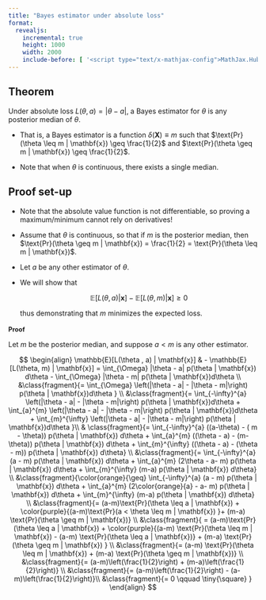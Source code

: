 ```yaml
---
title: "Bayes estimator under absolute loss"
format: 
  revealjs:
    incremental: true 
    height: 1000
    width: 2000
    include-before: [ '<script type="text/x-mathjax-config">MathJax.Hub.Config({tex2jax: {enableAssistiveMml: false}});</script>']
---
```


## Theorem

Under absolute loss $L(\theta, a) = |\theta - a|$, a Bayes estimator for $\theta$ is any posterior median of $\theta$.

-   That is, a Bayes estimator is a function $\delta(\mathbf{X}) \equiv m$ such that $\text{Pr}(\theta \leq m | \mathbf{x}) \geq \frac{1}{2}$ and $\text{Pr}(\theta \geq m | \mathbf{x}) \geq \frac{1}{2}$.

-   Note that when $\theta$ is continuous, there exists a single median.

## Proof set-up

-   Note that the absolute value function is not differentiable, so proving a maximum/minimum cannot rely on derivatives!

-   Assume that $\theta$ is continuous, so that if $m$ is the posterior median, then $\text{Pr}(\theta \geq m | \mathbf{x}) = \frac{1}{2} = \text{Pr}(\theta \leq m | \mathbf{x})$.

-   Let $a$ be any other estimator of $\theta$. 

-   We will show that

    $$
    \mathbb{E}[L(\theta , a) | \mathbf{x}] - \mathbb{E}[L(\theta, m) | \mathbf{x}]  \geq 0
    $$

    thus demonstrating that $m$ minimizes the expected loss.

## Proof {.scrollable style="font-size: 90%;"}

Let $m$ be the posterior median, and suppose $a < m$ is any other estimator.

$$
\begin{align}
\mathbb{E}[L(\theta , a) | \mathbf{x}] & - \mathbb{E}[L(\theta, m) | \mathbf{x}] = \int_{\Omega} |\theta - a| p(\theta | \mathbf{x}) d\theta - \int_{\Omega} |\theta - m| p(\theta | \mathbf{x})d\theta \\ 
&\class{fragment}{= \int_{\Omega} \left(|\theta - a| - |\theta - m|\right) p(\theta | \mathbf{x})d\theta } \\
&\class{fragment}{= \int_{-\infty}^{a} \left(|\theta - a| - |\theta - m|\right) p(\theta | \mathbf{x})d\theta + \int_{a}^{m} \left(|\theta - a| - |\theta - m|\right) p(\theta | \mathbf{x})d\theta + \int_{m}^{\infty} \left(|\theta - a| - |\theta - m|\right) p(\theta | \mathbf{x})d\theta }\\
& \class{fragment}{= \int_{-\infty}^{a} ((a-\theta) - ( m - \theta)) p(\theta | \mathbf{x}) d\theta + \int_{a}^{m} ((\theta - a) - (m- \theta)) p(\theta | \mathbf{x}) d\theta  +
\int_{m}^{\infty} ((\theta - a) - (\theta - m)) p(\theta | \mathbf{x}) d\theta} \\
&\class{fragment}{= \int_{-\infty}^{a} (a - m)  p(\theta | \mathbf{x}) d\theta + \int_{a}^{m} (2\theta - a- m)  p(\theta | \mathbf{x}) d\theta + \int_{m}^{\infty} (m-a) p(\theta | \mathbf{x}) d\theta} \\
&\class{fragment}{\color{orange}{\geq}  \int_{-\infty}^{a} (a - m)  p(\theta | \mathbf{x}) d\theta + \int_{a}^{m} (2\color{orange}{a} - a- m)  p(\theta | \mathbf{x}) d\theta + \int_{m}^{\infty} (m-a) p(\theta | \mathbf{x}) d\theta} \\
&\class{fragment}{= (a-m)\text{Pr}(\theta \leq a | \mathbf{x}) + \color{purple}{(a-m)\text{Pr}(a  < \theta \leq m | \mathbf{x}) }+ (m-a) \text{Pr}(\theta \geq m | \mathbf{x})} \\
&\class{fragment}{ = (a-m)\text{Pr}(\theta \leq a | \mathbf{x}) + \color{purple}{(a-m) \text{Pr}(\theta \leq m | \mathbf{x})  - (a-m) \text{Pr}(\theta \leq a | \mathbf{x})} + (m-a) \text{Pr}(\theta \geq m | \mathbf{x}) } \\
&\class{fragment}{= (a-m) \text{Pr}(\theta \leq m | \mathbf{x}) +  (m-a) \text{Pr}(\theta \geq m | \mathbf{x})} \\
&\class{fragment}{= (a-m)\left(\frac{1}{2}\right) + (m-a)\left(\frac{1}{2}\right)} \\
&\class{fragment}{= (a-m)\left(\frac{1}{2}\right) - (a-m)\left(\frac{1}{2}\right)}\\
&\class{fragment}{= 0 \qquad \tiny{\square} }
\end{align}
$$
